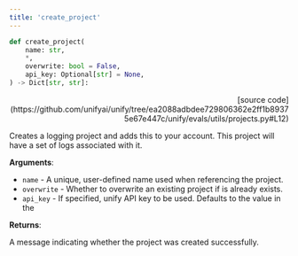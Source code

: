 ```yaml
---
title: 'create_project'
---
```


```python
def create_project(
    name: str,
    *,
    overwrite: bool = False,
    api_key: Optional[str] = None,
) -> Dict[str, str]:
```

<p align="right">[source code](https://github.com/unifyai/unify/tree/ea2088adbdee729806362e2ff1b89375e67e447c/unify/evals/utils/projects.py#L12)</p>

Creates a logging project and adds this to your account. This project will have
a set of logs associated with it.

**Arguments**:

- `name` - A unique, user-defined name used when referencing the project.
- `overwrite` - Whether to overwrite an existing project if is already exists.
- `api_key` - If specified, unify API key to be used. Defaults to the value in the



**Returns**:

A message indicating whether the project was created successfully.